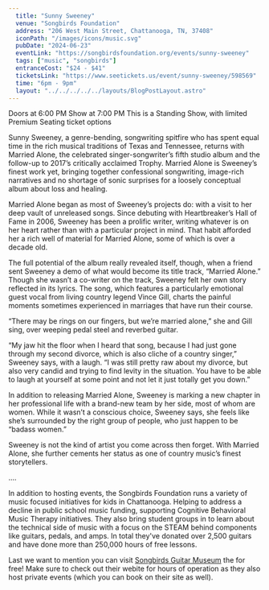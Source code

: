 ```yaml
---
  title: "Sunny Sweeney"
  venue: "Songbirds Foundation"
  address: "206 West Main Street, Chattanooga, TN, 37408"
  iconPath: "/images/icons/music.svg"
  pubDate: "2024-06-23"
  eventLink: "https://songbirdsfoundation.org/events/sunny-sweeney"
  tags: ["music", "songbirds"]
  entranceCost: "$24 - $41"
  ticketsLink: "https://www.seetickets.us/event/sunny-sweeney/598569"
  time: "6pm - 9pm"
  layout: "../../../../../layouts/BlogPostLayout.astro"
---
```


Doors at 6:00 PM
Show at 7:00 PM
This is a Standing Show, with limited Premium Seating ticket options

Sunny Sweeney, a genre-bending, songwriting spitfire who has spent equal time in the rich musical traditions of Texas and Tennessee, returns with Married Alone, the celebrated singer-songwriter’s fifth studio album and the follow-up to 2017’s critically acclaimed Trophy. Married Alone is Sweeney’s finest work yet, bringing together confessional songwriting, image-rich narratives and no shortage of sonic surprises for a loosely conceptual album about loss and healing. 

Married Alone began as most of Sweeney’s projects do: with a visit to her deep vault of unreleased songs. Since debuting with Heartbreaker’s Hall of Fame in 2006, Sweeney has been a prolific writer, writing whatever is on her heart rather than with a particular project in mind. That habit afforded her a rich well of material for Married Alone, some of which is over a decade old. 

The full potential of the album really revealed itself, though, when a friend sent Sweeney a demo of what would become its title track, “Married Alone.” Though she wasn’t a co-writer on the track, Sweeney felt her own story reflected in its lyrics. The song, which features a particularly emotional guest vocal from living country legend Vince Gill, charts the painful moments sometimes experienced in marriages that have run their course.  

“There may be rings on our fingers, but we’re married alone,” she and Gill sing, over weeping pedal steel and reverbed guitar. 

“My jaw hit the floor when I heard that song, because I had just gone through my second divorce, which is also cliche of a country singer,” Sweeney says, with a laugh. “I was still pretty raw about my divorce, but also very candid and trying to find levity in the situation. You have to be able to laugh at yourself at some point and not let it just totally get you down.” 

In addition to releasing Married Alone, Sweeney is marking a new chapter in her professional life with a brand-new team by her side, most of whom are women. While it wasn’t a conscious choice, Sweeney says, she feels like she’s surrounded by the right group of people, who just happen to be “badass women.” 

Sweeney is not the kind of artist you come across then forget. With Married Alone, she further cements her status as one of country music’s finest storytellers. 

....

In addition to hosting events, the Songbirds Foundation runs a variety of music focused initiatives for kids in Chattanooga. Helping to address a decline in public school music funding, supporting Cognitive Behavioral Music Therapy initiatives. They also bring student groups in to learn about the technical side of music with a focus on the STEAM behind components like guitars, pedals, and amps. In total they've donated over 2,500 guitars and have done more than 250,000 hours of free lessons. 

Last we want to mention you can visit <a href="https://songbirdsfoundation.org/museum/" target="_blank">Songbirds Guitar Museum</a> the for free! Make sure to check out their webite for hours of operation as they also host private events (which you can book on their site as well).